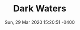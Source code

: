 ---
title: Dark Waters
artist: Todd Haynes
status: Watched
cover: ./assets/IMG_1921.jpeg
date: Sun, 29 Mar 2020 15:20:51 -0400
tags: ["inbox"]
---
